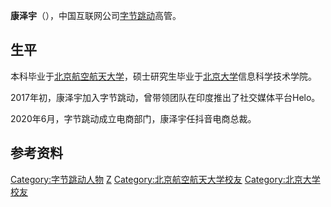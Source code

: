 {{Multiple issues|
{{Notability Unreferenced|time=2021-12-27T09:13:09+00:00}}
{{COI|time=2021-12-27T09:13:09+00:00}}
{{BLP unsourced|time=2021-12-27T09:13:09+00:00}}
}}
{{Notability|time=2022-06-12T13:29:23+00:00}}
{{Multiple issues|

}}
{{Infobox person
| name = 康泽宇
| birth_date =
| birth_place = 
| nationality = {{PRC}}
| alma_mater = 
| occupation = 抖音电商总裁
| net_worth = 
| spouse = 
| 机构 = [[字节跳动|字节跳动]]
}}
'''康泽宇'''（{{bd|1985年||}}），中国互联网公司[[字节跳动|字节跳动]]高管。

== 生平 ==
本科毕业于[[北京航空航天大学|北京航空航天大学]]，硕士研究生毕业于[[北京大学|北京大学]]信息科学技术学院。

2017年初，康泽宇加入字节跳动，曾带领团队在印度推出了社交媒体平台Helo。

2020年6月，字节跳动成立电商部门，康泽宇任抖音电商总裁。

== 参考资料 ==
{{reflist}}

{{Authority control}}
{{DEFAULTSORT:K}}
[[Category:字节跳动人物|Category:字节跳动人物]]
[[Category:康姓|Z]]
[[Category:北京航空航天大学校友|Category:北京航空航天大学校友]]
[[Category:北京大学校友|Category:北京大学校友]]